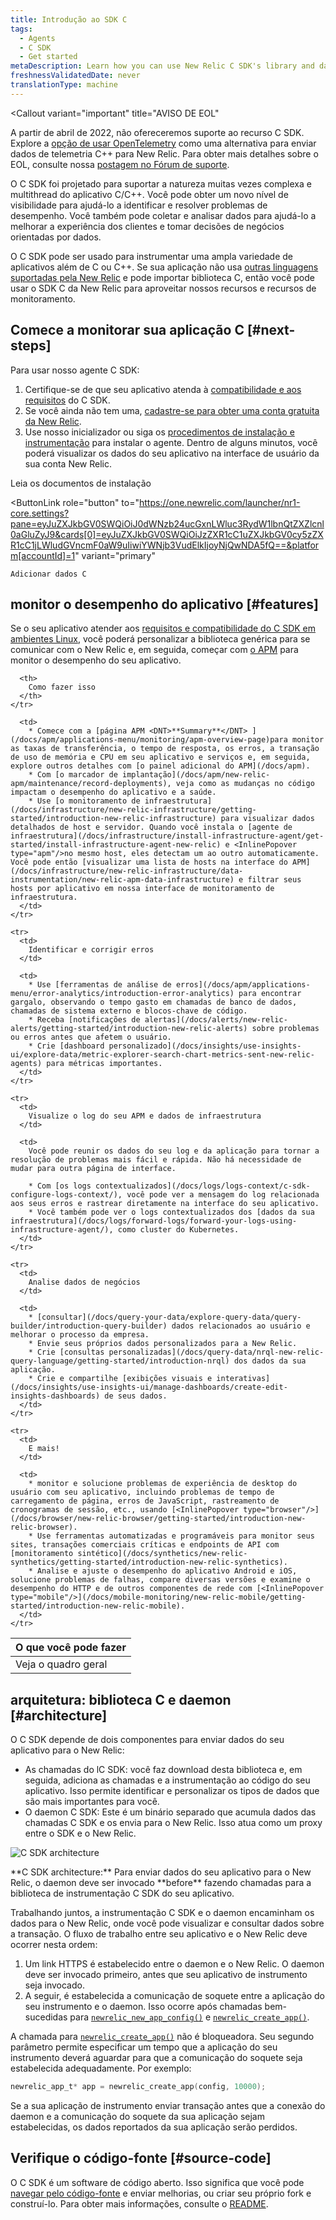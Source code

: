 ```yaml
---
title: Introdução ao SDK C
tags:
  - Agents
  - C SDK
  - Get started
metaDescription: Learn how you can use New Relic C SDK's library and daemon to monitor your app's performance in Linux environments.
freshnessValidatedDate: never
translationType: machine
---
```


<Callout
  variant="important"
  title="AVISO DE EOL"
>
  A partir de abril de 2022, não ofereceremos suporte ao recurso C SDK. Explore a [opção de usar OpenTelemetry](/docs/apm/agents/c-sdk/get-started/otel_cpp_example) como uma alternativa para enviar dados de telemetria C++ para New Relic. Para obter mais detalhes sobre o EOL, consulte nossa [postagem no Fórum de suporte](https://discuss.newrelic.com/t/q1-bulk-eol-announcement-fy23/181744).
</Callout>

O C SDK foi projetado para suportar a natureza muitas vezes complexa e multithread do aplicativo C/C++. Você pode obter um novo nível de visibilidade para ajudá-lo a identificar e resolver problemas de desempenho. Você também pode coletar e analisar dados para ajudá-lo a melhorar a experiência dos clientes e tomar decisões de negócios orientadas por dados.

O C SDK pode ser usado para instrumentar uma ampla variedade de aplicativos além de C ou C++. Se sua aplicação não usa [outras linguagens suportadas pela New Relic](/docs/using-new-relic/welcome-new-relic/getting-started/glossary#agent) e pode importar biblioteca C, então você pode usar o SDK C da New Relic para aproveitar nossos recursos e recursos de monitoramento.

## Comece a monitorar sua aplicação C [#next-steps]

Para usar nosso agente C SDK:

1. Certifique-se de que seu aplicativo atenda à [compatibilidade e aos requisitos](/docs/agents/c-sdk/get-started/c-sdk-compatibility-requirements) do C SDK.
2. Se você ainda não tem uma, [cadastre-se para obter uma conta gratuita da New Relic](https://newrelic.com/signup).
3. Use nosso inicializador ou siga os [procedimentos de instalação e instrumentação](/docs/install-c-sdk-compile-link-your-code) para instalar o agente. Dentro de alguns minutos, você poderá visualizar os dados do seu aplicativo na interface de usuário da sua conta New Relic.

<ButtonGroup>
  <ButtonLink
    role="button"
    to="/docs/agents/c-sdk/install-configure/install-c-sdk-compile-link-your-code"
    variant="normal"
  >
    Leia os documentos de instalação
  </ButtonLink>

  <ButtonLink
    role="button"
    to="https://one.newrelic.com/launcher/nr1-core.settings?pane=eyJuZXJkbGV0SWQiOiJ0dWNzb24ucGxnLWluc3RydW1lbnQtZXZlcnl0aGluZyJ9&cards[0]=eyJuZXJkbGV0SWQiOiJzZXR1cC1uZXJkbGV0cy5zZXR1cC1jLWludGVncmF0aW9uIiwiYWNjb3VudElkIjoyNjQwNDA5fQ==&platform[accountId]=1"
    variant="primary"
  >
    Adicionar dados C
  </ButtonLink>
</ButtonGroup>

## monitor o desempenho do aplicativo [#features]

Se o seu aplicativo atender aos [requisitos e compatibilidade do C SDK em ambientes Linux](/docs/c-agent-compatibility-requirements), você poderá personalizar a biblioteca genérica para se comunicar com o New Relic e, em seguida, começar com [o APM](/docs/apm/new-relic-apm/getting-started/introduction-new-relic-apm) para monitor o desempenho do seu aplicativo.

<table>
  <thead>
    <tr>
      <th style={{ width: "200px" }}>
        O que você pode fazer
      </th>

      <th>
        Como fazer isso
      </th>
    </tr>
  </thead>

  <tbody>
    <tr>
      <td>
        Veja o quadro geral
      </td>

      <td>
        * Comece com a [página APM <DNT>**Summary**</DNT> ](/docs/apm/applications-menu/monitoring/apm-overview-page)para monitor as taxas de transferência, o tempo de resposta, os erros, a transação de uso de memória e CPU em seu aplicativo e serviços e, em seguida, explore outros detalhes com [o painel adicional do APM](/docs/apm).
        * Com [o marcador de implantação](/docs/apm/new-relic-apm/maintenance/record-deployments), veja como as mudanças no código impactam o desempenho do aplicativo e a saúde.
        * Use [o monitoramento de infraestrutura](/docs/infrastructure/new-relic-infrastructure/getting-started/introduction-new-relic-infrastructure) para visualizar dados detalhados de host e servidor. Quando você instala o [agente de infraestrutura](/docs/infrastructure/install-infrastructure-agent/get-started/install-infrastructure-agent-new-relic) e <InlinePopover type="apm"/>no mesmo host, eles detectam um ao outro automaticamente. Você pode então [visualizar uma lista de hosts na interface do APM](/docs/infrastructure/new-relic-infrastructure/data-instrumentation/new-relic-apm-data-infrastructure) e filtrar seus hosts por aplicativo em nossa interface de monitoramento de infraestrutura.
      </td>
    </tr>

    <tr>
      <td>
        Identificar e corrigir erros
      </td>

      <td>
        * Use [ferramentas de análise de erros](/docs/apm/applications-menu/error-analytics/introduction-error-analytics) para encontrar gargalo, observando o tempo gasto em chamadas de banco de dados, chamadas de sistema externo e blocos-chave de código.
        * Receba [notificações de alertas](/docs/alerts/new-relic-alerts/getting-started/introduction-new-relic-alerts) sobre problemas ou erros antes que afetem o usuário.
        * Crie [dashboard personalizado](/docs/insights/use-insights-ui/explore-data/metric-explorer-search-chart-metrics-sent-new-relic-agents) para métricas importantes.
      </td>
    </tr>

    <tr>
      <td>
        Visualize o log do seu APM e dados de infraestrutura
      </td>

      <td>
        Você pode reunir os dados do seu log e da aplicação para tornar a resolução de problemas mais fácil e rápida. Não há necessidade de mudar para outra página de interface.

        * Com [os logs contextualizados](/docs/logs/logs-context/c-sdk-configure-logs-context/), você pode ver a mensagem do log relacionada aos seus erros e rastrear diretamente na interface do seu aplicativo.
        * Você também pode ver o logs contextualizados dos [dados da sua infraestrutura](/docs/logs/forward-logs/forward-your-logs-using-infrastructure-agent/), como cluster do Kubernetes.
      </td>
    </tr>

    <tr>
      <td>
        Analise dados de negócios
      </td>

      <td>
        * [consultar](/docs/query-your-data/explore-query-data/query-builder/introduction-query-builder) dados relacionados ao usuário e melhorar o processo da empresa.
        * Envie seus próprios dados personalizados para a New Relic.
        * Crie [consultas personalizadas](/docs/query-data/nrql-new-relic-query-language/getting-started/introduction-nrql) dos dados da sua aplicação.
        * Crie e compartilhe [exibições visuais e interativas](/docs/insights/use-insights-ui/manage-dashboards/create-edit-insights-dashboards) de seus dados.
      </td>
    </tr>

    <tr>
      <td>
        E mais!
      </td>

      <td>
        * monitor e solucione problemas de experiência de desktop do usuário com seu aplicativo, incluindo problemas de tempo de carregamento de página, erros de JavaScript, rastreamento de cronogramas de sessão, etc., usando [<InlinePopover type="browser"/>](/docs/browser/new-relic-browser/getting-started/introduction-new-relic-browser).
        * Use ferramentas automatizadas e programáveis para monitor seus sites, transações comerciais críticas e endpoints de API com [monitoramento sintético](/docs/synthetics/new-relic-synthetics/getting-started/introduction-new-relic-synthetics).
        * Analise e ajuste o desempenho do aplicativo Android e iOS, solucione problemas de falhas, compare diversas versões e examine o desempenho do HTTP e de outros componentes de rede com [<InlinePopover type="mobile"/>](/docs/mobile-monitoring/new-relic-mobile/getting-started/introduction-new-relic-mobile).
      </td>
    </tr>
  </tbody>
</table>

## arquitetura: biblioteca C e daemon [#architecture]

O C SDK depende de dois componentes para enviar dados do seu aplicativo para o New Relic:

* As chamadas do lC SDK: você faz download desta biblioteca e, em seguida, adiciona as chamadas e a instrumentação ao código do seu aplicativo. Isso permite identificar e personalizar os tipos de dados que são mais importantes para você.
* O daemon C SDK: Este é um binário separado que acumula dados das chamadas C SDK e os envia para o New Relic. Isso atua como um proxy entre o SDK e o New Relic.

<img
  title="C SDK architecture"
  alt="C SDK architecture"
  src="/images/apm_diagram_C-SDK-architecture.webp"
/>

<figcaption>
  <DNT>**C SDK architecture:**</DNT> Para enviar dados do seu aplicativo para o New Relic, o daemon deve ser invocado <DNT>**before**</DNT> fazendo chamadas para a biblioteca de instrumentação C SDK do seu aplicativo.
</figcaption>

Trabalhando juntos, a instrumentação C SDK e o daemon encaminham os dados para o New Relic, onde você pode visualizar e consultar dados sobre a transação. O fluxo de trabalho entre seu aplicativo e o New Relic deve ocorrer nesta ordem:

1. Um link HTTPS é estabelecido entre o daemon e o New Relic. O daemon deve ser invocado primeiro, antes que seu aplicativo de instrumento seja invocado.
2. A seguir, é estabelecida a comunicação de soquete entre a aplicação do seu instrumento e o daemon. Isso ocorre após chamadas bem-sucedidas para [`newrelic_new_app_config()`](https://newrelic.github.io/c-sdk/libnewrelic_8h.html#af067b3ff89a40b6fa417e18be5e847aa) e [`newrelic_create_app()`](https://newrelic.github.io/c-sdk/libnewrelic_8h.html#a61dd90439ae3cc5060021f6ab4701132).

A chamada para [`newrelic_create_app()`](https://newrelic.github.io/c-sdk/libnewrelic_8h.html#a61dd90439ae3cc5060021f6ab4701132) não é bloqueadora. Seu segundo parâmetro permite especificar um tempo que a aplicação do seu instrumento deverá aguardar para que a comunicação do soquete seja estabelecida adequadamente. Por exemplo:

```c
newrelic_app_t* app = newrelic_create_app(config, 10000);
```

Se a sua aplicação de instrumento enviar transação antes que a conexão do daemon e a comunicação do soquete da sua aplicação sejam estabelecidas, os dados reportados da sua aplicação serão perdidos.

## Verifique o código-fonte [#source-code]

O C SDK é um software de código aberto. Isso significa que você pode [navegar pelo código-fonte](https://github.com/newrelic/c-sdk) e enviar melhorias, ou criar seu próprio fork e construí-lo. Para obter mais informações, consulte o [README](https://github.com/newrelic/c-sdk/blob/main/README.md).
